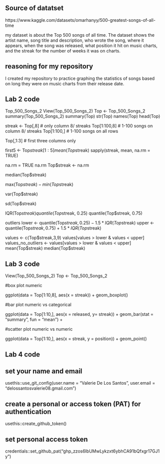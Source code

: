 ## Source of datatset

https://www.kaggle.com/datasets/omarhanyy/500-greatest-songs-of-all-time

my dataset is about the Top 500 songs of all time. The dataset shows the artist name, song title and description, who wrote the song, where it appears, when the song was released, what position it hit on music charts, and the streak for the number of weeks it was on charts.

## reasoning for my repository

I created my repository to practice graphing the statistics of songs based on long they were on music charts from their release date. 

## Lab 2 code

Top_500_Songs_2
View(Top_500_Songs_2)
Top <- Top_500_Songs_2
summary(Top_500_Songs_2)
summary(Top)
str(Top)
names(Top)
head(Top)

streak <- Top[,8] # only column 8/ streaks
Top[1:100,8] # 1-100 songs on column 8/ streaks
Top[1:100,] # 1-100 songs on all rows

Top[,1:3] # first three columns only 


first5 <- Top$streak[1:5]
mean(Top$streak)
sapply(streak, mean, na.rm = TRUE)

na.rm = TRUE
na.rm
Top$streak <- na.rm

median(Top$streak)

max(Top$streak) - min(Top$streak)

var(Top$streak)

sd(Top$streak)


IQR(Top$streak)
quantile(Top$streak, 0.25)
quantile(Top$streak, 0.75)

outliers
lower <- quantile(Top$streak, 0.25) - 1.5*IQR(Top$streak)
upper <- quantile(Top$streak, 0.75) + 1.5*IQR(Top$streak)

values <- c(Top$streak,3,9)
values[values > lower & values < upper]
values_no_outliers <- values[values > lower & values < upper]
mean(Top$streak)
median(Top$streak)

## Lab 3 code
View(Top_500_Songs_2)
Top <- Top_500_Songs_2


#box plot numeric

ggplot(data = Top[1:10,8], aes(x = streak)) +
  geom_boxplot()

#bar plot numeric vs categorical

ggplot(data = Top[1:10,], aes(x = released, y= streak)) +
  geom_bar(stat = "summary",
           fun = "mean") +

#scatter plot numeric vs numeric

ggplot(data = Top[1:10,], aes(x = streak, y = position)) +
  geom_point()

## Lab 4 code

## set your name and email
usethis::use_git_config(user.name = "Valerie De Los Santos",
                        user.email = "delossantosvalerie08.gmail.com")

## create a personal or access token (PAT) for authentication
usethis::create_github_token()


## set personal access token 
credentials::set_github_pat("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")







     
